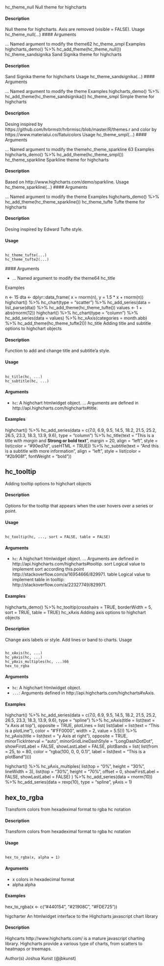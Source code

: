 hc_theme_null
Null theme for highcharts

#### Description 

Null theme for highcharts. Axis are removed (visible = FALSE).
Usage
hc_theme_null(...)
 #### Arguments 

...
Named argument to modify the theme62
hc_theme_smpl
Examples
highcharts_demo() %>%
hc_add_theme(hc_theme_null())
hc_theme_sandsignika
Sand Signika theme for highcharts

#### Description 

Sand Signika theme for highcharts
Usage
hc_theme_sandsignika(...)
 #### Arguments 

...
Named argument to modify the theme
Examples
highcharts_demo() %>%
hc_add_theme(hc_theme_sandsignika())
hc_theme_smpl
Simple theme for highcharts

#### Description 

Desing inspired by https://github.com/hrbrmstr/hrbrmisc/blob/master/R/themes.r and
color by https://www.materialui.co/flatuicolors
Usage
hc_theme_smpl(...)
 #### Arguments 

...
Named argument to modify the themehc_theme_sparkline
63
Examples
highcharts_demo() %>%
hc_add_theme(hc_theme_smpl())
hc_theme_sparkline
Sparkline theme for highcharts

#### Description 

Based on http://www.highcharts.com/demo/sparkline.
Usage
hc_theme_sparkline(...)
 #### Arguments 

...
Named argument to modify the theme
Examples
highcharts_demo() %>%
hc_add_theme(hc_theme_sparkline())
hc_theme_tufte
Tufte theme for highcharts

#### Description 

Desing inspired by Edward Tufte style.

#### Usage
<pre><code>
hc_theme_tufte(...)
hc_theme_tufte2(...)
</code></pre>
 #### Arguments 

* ... Named argument to modify the theme64
hc_title

Examples

n <- 15
dta <- dplyr::data_frame(
x = rnorm(n),
y = 1.5 * x + rnorm(n))
highchart() %>%
hc_chart(type = "scatter") %>%
hc_add_series(data = list_parse(dta)) %>%
hc_add_theme(hc_theme_tufte())
values <- 1 + abs(rnorm(12))
highchart() %>%
hc_chart(type = "column") %>%
hc_add_series(data = values) %>%
hc_xAxis(categories = month.abb) %>%
hc_add_theme(hc_theme_tufte2())
hc_title
Adding title and subtitle options to highchart objects

#### Description 

Function to add and change title and subtitle’a style.

#### Usage

<pre><code>
hc_title(hc, ...)
hc_subtitle(hc, ...)
</code></pre>

#### Arguments 

* ``hc ``: A highchart htmlwidget object.
... Arguments are defined in http://api.highcharts.com/highcharts#title.

#### Examples
highchart() %>%
hc_add_series(data = c(7.0, 6.9, 9.5, 14.5, 18.2, 21.5, 25.2,
26.5, 23.3, 18.3, 13.9, 9.6),
type = "column") %>%
hc_title(text = "This is a title with <i>margin</i> and <b>Strong or bold text</b>",
margin = 20, align = "left",
style = list(color = "#90ed7d", useHTML = TRUE)) %>%
hc_subtitle(text = "And this is a subtitle with more information",
align = "left", style = list(color = "#2b908f", fontWeight = "bold"))

## hc_tooltip
Adding tooltip options to highchart objects

#### Description 

Options for the tooltip that appears when the user hovers over a series or point.

#### Usage
<pre><code>
hc_tooltip(hc, ..., sort = FALSE, table = FALSE)
</code></pre>
#### Arguments 

* ``hc ``: A highchart htmlwidget object.
... Arguments are defined in http://api.highcharts.com/highcharts#tooltip.
sort Logical value to implement sort according this.point http://stackoverflow.com/a/16954666/829971.
table Logical value to implement table in tooltip: http://stackoverflow.com/a/22327749/829971.

#### Examples
highcharts_demo() %>%
hc_tooltip(crosshairs = TRUE, borderWidth = 5, sort = TRUE, table = TRUE)
hc_xAxis
Adding axis options to highchart objects

#### Description 

Change axis labels or style. Add lines or band to charts.
Usage
<pre><code>
hc_xAxis(hc, ...)
hc_yAxis(hc, ...)
hc_yAxis_multiples(hc, ...)66
hex_to_rgba
</code></pre>

#### Arguments 

* ``hc ``: A highchart htmlwidget object.
* ``...``: Arguments defined in http://api.highcharts.com/highcharts#xAxis.

#### Examples
highchart() %>%
  hc_add_series(data = c(7.0, 6.9, 9.5, 14.5, 18.2, 21.5, 25.2, 26.5, 23.3, 18.3, 13.9, 9.6), type = "spline") %>%
  hc_xAxis(title = list(text = "x Axis at top"),
  opposite = TRUE,
  plotLines = list(
     list(label = list(text = "This is a plotLine"),
     color = "#'FF0000",
     width = 2,
     value = 5.5))) %>%
  hc_yAxis(title = list(text = "y Axis at right"),
     opposite = TRUE,
     minorTickInterval = "auto",
     minorGridLineDashStyle = "LongDashDotDot",
     showFirstLabel = FALSE,
     showLastLabel = FALSE,
  plotBands = list(
     list(from = 25, to = 80, color = "rgba(100, 0, 0, 0.1)",
     label = list(text = "This is a plotBand"))))

highchart() %>%
hc_yAxis_multiples(
list(top = "0%", height = "30%", lineWidth = 3),
list(top = "30%", height = "70%", offset = 0,
showFirstLabel = FALSE, showLastLabel = FALSE)
) %>%
hc_add_series(data = rnorm(10)) %>%
hc_add_series(data = rexp(10), type = "spline", yAxis = 1)

## hex_to_rgba
Transform colors from hexadeximal format to rgba hc notation

#### Description 

Transform colors from hexadeximal format to rgba hc notation

#### Usage
<pre><code>
hex_to_rgba(x, alpha = 1)
</code></pre>

#### Arguments 

* x colors in hexadecimal format
* alpha alpha

#### Examples
hex_to_rgba(x <- c("#440154", "#21908C", "#FDE725"))

higcharter
An htmlwidget interface to the Highcharts javascript chart library

#### Description 

Highcarts http://www.highcharts.com/ is a mature javascript charting library. 
Highcharts provide a various type of charts, from scatters to heatmaps or treemaps.

Author(s)
Joshua Kunst (@jbkunst)
